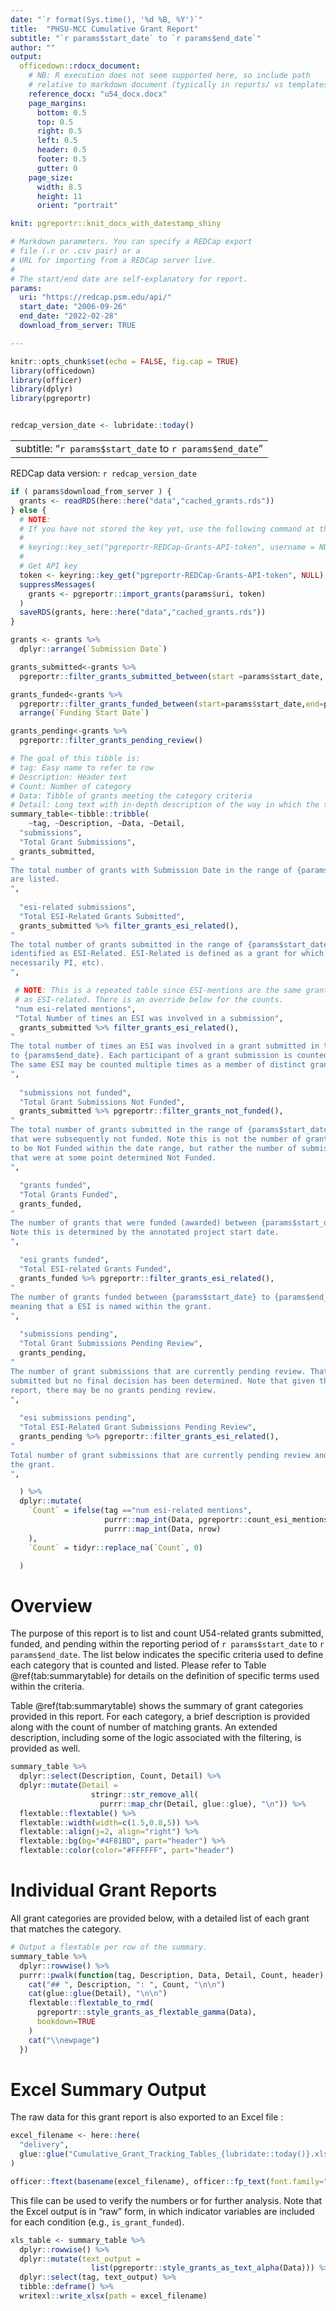 ```yaml
---
date: "`r format(Sys.time(), '%d %B, %Y')`"
title:  "PHSU-MCC Cumulative Grant Report"
subtitle: "`r params$start_date` to `r params$end_date`"
author: ""
output: 
  officedown::rdocx_document:
    # NB: R execution does not seem supported here, so include path 
    # relative to markdown document (typically in reports/ vs templates/).
    reference_docx: "u54_docx.docx"
    page_margins:
      bottom: 0.5
      top: 0.5
      right: 0.5
      left: 0.5
      header: 0.5
      footer: 0.5
      gutter: 0
    page_size:
      width: 8.5
      height: 11
      orient: "portrait"

knit: pgreportr::knit_docx_with_datestamp_shiny

# Markdown parameters. You can specify a REDCap export
# file (.r or .csv pair) or a
# URL for importing from a REDCap server live.
#
# The start/end date are self-explanatory for report.
params:
  uri: "https://redcap.psm.edu/api/"
  start_date: "2006-09-26"
  end_date: "2022-02-28"
  download_from_server: TRUE

---
```


```r
knitr::opts_chunk$set(echo = FALSE, fig.cap = TRUE)
library(officedown)
library(officer)
library(dplyr)
library(pgreportr)


redcap_version_date <- lubridate::today()

```

---
subtitle: "`r params$start_date` to `r params$end_date`"
---



REDCap data version: `r redcap_version_date`

<!---BLOCK_TOC--->

\newpage

```r

if ( params$download_from_server ) {
  grants <- readRDS(here::here("data","cached_grants.rds"))
} else {
  # NOTE:
  # If you have not stored the key yet, use the following command at the R prompt to store it.
  #
  # keyring::key_set("pgreportr-REDCap-Grants-API-token", username = NULL, prompt = "REDCap API Grants Token: ")
  #
  # Get API key
  token <- keyring::key_get("pgreportr-REDCap-Grants-API-token", NULL)
  suppressMessages(
    grants <- pgreportr::import_grants(params$uri, token)
  )
  saveRDS(grants, here::here("data","cached_grants.rds"))
}
```

```r

grants <- grants %>%
  dplyr::arrange(`Submission Date`)

grants_submitted<-grants %>%
  pgreportr::filter_grants_submitted_between(start =params$start_date, end=params$end_date)

grants_funded<-grants %>%
  pgreportr::filter_grants_funded_between(start=params$start_date,end=params$end_date) %>%
  arrange(`Funding Start Date`)

grants_pending<-grants %>%
  pgreportr::filter_grants_pending_review() 
```


```r

# The goal of this tibble is:
# tag: Easy name to refer to row
# Description: Header text
# Count: Number of category
# Data: Tibble of grants meeting the category criteria
# Detail: Long text with in-depth description of the way in which the table is derived.
summary_table<-tibble::tribble(
    ~tag, ~Description, ~Data, ~Detail,
  "submissions",
  "Total Grant Submissions", 
  grants_submitted,
"
The total number of grants with Submission Date in the range of {params$start_date} to {params$end_date}
are listed.
",
  
  "esi-related submissions",
  "Total ESI-Related Grants Submitted", 
  grants_submitted %>% filter_grants_esi_related(),
"
The total number of grants submitted in the range of {params$start_date} to {params$end_date} that are
identified as ESI-Related. ESI-Related is defined as a grant for which an ESI member is listed (not
necessarily PI, etc).
",

 # NOTE: This is a repeated table since ESI-mentions are the same grants
 # as ESI-related. There is an override below for the counts.
 "num esi-related mentions",
 "Total Number of times an ESI was involved in a submission",
  grants_submitted %>% filter_grants_esi_related(),
"
The total number of times an ESI was involved in a grant submitted in the range of {params$start_date}
to {params$end_date}. Each participant of a grant submission is counted if the participant is an ESI.
The same ESI may be counted multiple times as a member of distinct grant submissions.
",
  
  "submissions not funded",
  "Total Grant Submissions Not Funded", 
  grants_submitted %>% pgreportr::filter_grants_not_funded(),
"
The total number of grants submitted in the range of {params$start_date} to {params$end_date}
that were subsequently not funded. Note this is not the number of grants that were determined
to be Not Funded within the date range, but rather the number of submissions during the period
that were at some point determined Not Funded.
",
  
  "grants funded",
  "Total Grants Funded", 
  grants_funded,
"
The number of grants that were funded (awarded) between {params$start_date} to {params$end_date}.
Note this is determined by the annotated project start date.
",
  
  "esi grants funded",
  "Total ESI-related Grants Funded", 
  grants_funded %>% pgreportr::filter_grants_esi_related(),
"
The number of grants funded between {params$start_date} to {params$end_date} which are ESI-related,
meaning that a ESI is named within the grant.
",
  
  "submissions pending",
  "Total Grant Submissions Pending Review",
  grants_pending,
"
The number of grant submissions that are currently pending review. That is, grants that are 
submitted but no final decision has been determined. Note that given the time window of the
report, there may be no grants pending review.
",
  
  "esi submissions pending",
  "Total ESI-Related Grant Submissions Pending Review", 
  grants_pending %>% pgreportr::filter_grants_esi_related(),
"
Total number of grant submissions that are currently pending review and that involve an ESI within 
the grant. 
",

  ) %>%
  dplyr::mutate(
    `Count` = ifelse(tag =="num esi-related mentions",
                     purrr::map_int(Data, pgreportr::count_esi_mentions_in_grant),
                     purrr::map_int(Data, nrow)
    ),
    `Count` = tidyr::replace_na(`Count`, 0)

  )

```



# Overview

The purpose of this report is to list and count U54-related grants submitted, funded, and pending within the reporting period of `r params$start_date` to `r params$end_date`. The list below indicates the specific criteria used to define each category that is counted and listed. Please refer to Table \@ref(tab:summarytable) for details on the definition of specific terms used within the criteria.

Table \@ref(tab:summarytable) shows the summary of grant categories provided in this report. For each category, a brief 
description is provided along with the count of number of matching grants. An extended description,
including some of the logic associated with the filtering, is provided as well.

\newpage
```r
summary_table %>%
  dplyr::select(Description, Count, Detail) %>%
  dplyr::mutate(Detail =  
                  stringr::str_remove_all(
                    purrr::map_chr(Detail, glue::glue), "\n")) %>%
  flextable::flextable() %>%
  flextable::width(width=c(1.5,0.8,5)) %>%
  flextable::align(j=2, align="right") %>%
  flextable::bg(bg="#4F81BD", part="header") %>%
  flextable::color(color="#FFFFFF", part="header") 


```

\newpage

# Individual Grant Reports

All grant categories are provided below, with a detailed list of each grant that matches the category.

```r
# Output a flextable per row of the summary.
summary_table %>%
  dplyr::rowwise() %>%
  purrr::pwalk(function(tag, Description, Data, Detail, Count, header) {
    cat("## ", Description, ": ", Count, "\n\n")
    cat(glue::glue(Detail), "\n\n")
    flextable::flextable_to_rmd(
      pgreportr::style_grants_as_flextable_gamma(Data),
      bookdown=TRUE
    )
    cat("\\newpage")
  })

```

# Excel Summary Output

The raw data for this grant report is also exported to an Excel file :

```r
excel_filename <- here::here(
  "delivery",
  glue::glue("Cumulative_Grant_Tracking_Tables_{lubridate::today()}.xlsx")
)

officer::ftext(basename(excel_filename), officer::fp_text(font.family="Courier New"))
```

This file can be used to verify the numbers or for further analysis. Note that the Excel 
output is in "raw" form, in which indicator variables are included for each condition (e.g., `is_grant_funded`).

```r
xls_table <- summary_table %>%
  dplyr::rowwise() %>%
  dplyr::mutate(text_output =  
                  list(pgreportr::style_grants_as_text_alpha(Data))) %>%
  dplyr::select(tag, text_output) %>%
  tibble::deframe() %>%
  writexl::write_xlsx(path = excel_filename)
```


